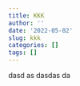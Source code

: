 ```yaml
---
title: KKK
author: ''
date: '2022-05-02'
slug: kkk
categories: []
tags: []
---
```


dasd
as
dasdas
da
